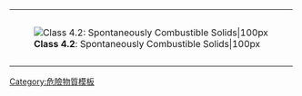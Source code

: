 {| cellspacing="0" style="height: 100px; border: solid {{{bordercolor|black}}} 1px; color: black; background: {{{color1|white}}};" width=99%
|-
| rowspan=2 style="padding: 2pt; height: 100px; background: {{{color2|white}}};" | [[Image:HAZMAT Class 4-2 Spontaneously Combustible Solid.png|'''Class 4.2''': Spontaneously Combustible Solids|100px]]
|-
| align=center | {{{text|'''4.2''': 自燃物質}}}
|}<noinclude>
[[Category:危險物質模板]]
</noinclude>